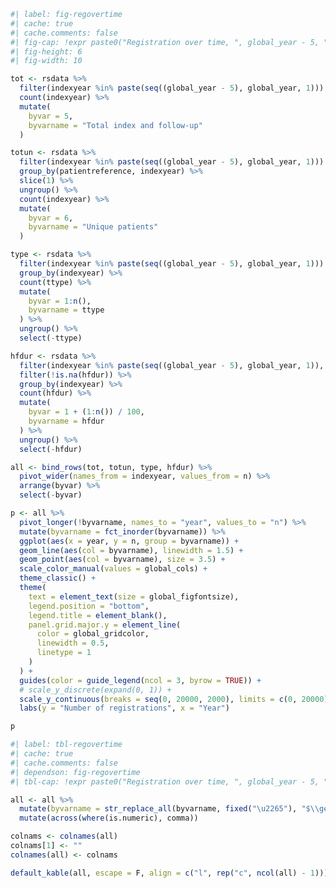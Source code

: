 ```r
#| label: fig-regovertime
#| cache: true
#| cache.comments: false
#| fig-cap: !expr paste0("Registration over time, ", global_year - 5, "-", global_year)
#| fig-height: 6
#| fig-width: 10

tot <- rsdata %>%
  filter(indexyear %in% paste(seq((global_year - 5), global_year, 1))) %>%
  count(indexyear) %>%
  mutate(
    byvar = 5,
    byvarname = "Total index and follow-up"
  )

totun <- rsdata %>%
  filter(indexyear %in% paste(seq((global_year - 5), global_year, 1))) %>%
  group_by(patientreference, indexyear) %>%
  slice(1) %>%
  ungroup() %>%
  count(indexyear) %>%
  mutate(
    byvar = 6,
    byvarname = "Unique patients"
  )

type <- rsdata %>%
  filter(indexyear %in% paste(seq((global_year - 5), global_year, 1))) %>%
  group_by(indexyear) %>%
  count(ttype) %>%
  mutate(
    byvar = 1:n(),
    byvarname = ttype
  ) %>%
  ungroup() %>%
  select(-ttype)

hfdur <- rsdata %>%
  filter(indexyear %in% paste(seq((global_year - 5), global_year, 1)), ttype == "Index") %>%
  filter(!is.na(hfdur)) %>%
  group_by(indexyear) %>%
  count(hfdur) %>%
  mutate(
    byvar = 1 + (1:n()) / 100,
    byvarname = hfdur
  ) %>%
  ungroup() %>%
  select(-hfdur)

all <- bind_rows(tot, totun, type, hfdur) %>%
  pivot_wider(names_from = indexyear, values_from = n) %>%
  arrange(byvar) %>%
  select(-byvar)

p <- all %>%
  pivot_longer(!byvarname, names_to = "year", values_to = "n") %>%
  mutate(byvarname = fct_inorder(byvarname)) %>%
  ggplot(aes(x = year, y = n, group = byvarname)) +
  geom_line(aes(col = byvarname), linewidth = 1.5) +
  geom_point(aes(col = byvarname), size = 3.5) +
  scale_color_manual(values = global_cols) +
  theme_classic() +
  theme(
    text = element_text(size = global_figfontsize),
    legend.position = "bottom",
    legend.title = element_blank(),
    panel.grid.major.y = element_line(
      color = global_gridcolor,
      linewidth = 0.5,
      linetype = 1
    )
  ) +
  guides(color = guide_legend(ncol = 3, byrow = TRUE)) +
  # scale_y_discrete(expand(0, 1)) +
  scale_y_continuous(breaks = seq(0, 20000, 2000), limits = c(0, 20000), labels = comma_format()) +
  labs(y = "Number of registrations", x = "Year")

p
```

```r
#| label: tbl-regovertime
#| cache: true
#| cache.comments: false
#| dependson: fig-regovertime
#| tbl-cap: !expr paste0("Registration over time, ", global_year - 5, "-", global_year)

all <- all %>%
  mutate(byvarname = str_replace_all(byvarname, fixed("\u2265"), "$\\geq$")) %>%
  mutate(across(where(is.numeric), comma))

colnams <- colnames(all)
colnams[1] <- ""
colnames(all) <- colnams

default_kable(all, escape = F, align = c("l", rep("c", ncol(all) - 1)))
```
